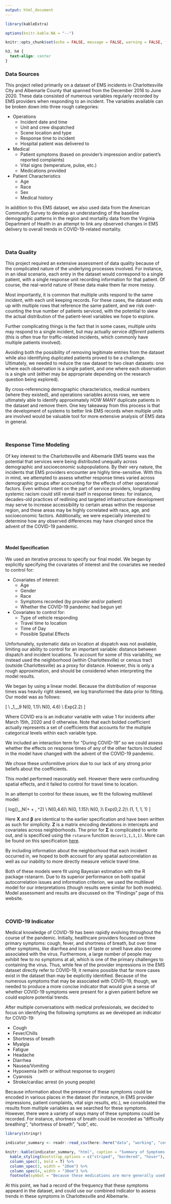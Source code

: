 ```yaml
---
output: html_document
---
```


```r
library(kableExtra)

options(knitr.kable.NA = "--")

knitr::opts_chunk$set(echo = FALSE, message = FALSE, warning = FALSE, fig.width = 15, fig.height = 10)
```

```css
h3, h4 {
  text-align: center
}
```

### Data Sources

This project relied primarily on a dataset of EMS incidents in Charlottesville City and Albemarle County that spanned from the December 2016 to June 2020. These data consisted of numerous variables regularly recorded by EMS providers when responding to an incident. The variables available can be broken down into three rough categories:

* Operations
    * Incident date and time
    * Unit and crew dispatched
    * Scene location and type
    * Response time to incident
    * Hospital patient was delivered to

* Medical
    * Patient symptoms (based on provider's impression and/or patient's reported complaints)
    * Vital signs (temperature, pulse, etc.)
    * Medications provided

* Patient Characteristics
    * Age
    * Race
    * Sex
    * Medical history

In addition to this EMS dataset, we also used data from the American Community Survey to develop an understanding of the baseline demographic patterns in the region and mortality data from the Virginia Department of Health in an attempt to link any observed changes in EMS delivery to overall trends in COVID-19-related mortality.

<br>

### Data Quality

This project required an extensive assessment of data quality because of the complicated nature of the underlying processes involved. For instance, in an ideal scenario, each entry in the dataset would correspond to a single patient, with a single response unit recording information for that patient. Of course, the real-world nature of these data make them far more messy.

Most importantly, it is common that multiple units respond to the same incident, with each unit keeping records. For these cases, the dataset ends up with multiple rows that reference the same patient, and we risk over-counting the true number of patients serviced, with the potential to skew the actual distribution of the patient-level variables we hope to explore.

Further complicating things is the fact that in some cases, multiple units may respond to a single incident, but may actually service _different_ patients (this is often true for traffic-related incidents, which commonly have multiple patients involved).

Avoiding both the possibility of removing legitimate entries from the dataset while also identifying duplicated patients proved to be a challenge. Ultimately, we needed to reduce the raw dataset to two clean datasets: one where each observation is a single patient, and one where each observation is a single unit (either may be appropriate depending on the research question being explored).

By cross-referencing demographic characteristics, medical numbers (where they existed), and operations variables across rows, we were ultimately able to identify approximately _HOW MANY_ duplicate patients in the dataset and remove them. One key takeaway from this process is that the development of systems to better link EMS records when multiple units are involved would be valuable tool for more extensive analysis of EMS data in general.

<br>

### Response Time Modeling

Of key interest to the Charlottesville and Albemarle EMS teams was the potential that services were being distributed unequally across demographic and socioeconomic subpopulations. By their very nature, the incidents that EMS providers encounter are highly time-sensitive. With this in mind, we attempted to assess whether response times varied across demographic groups after accounting for the effects of other operational factors. Even without intent on the part of service providers, longstanding systemic racism could still reveal itself in response times: for instance, decades-old practices of redlining and targeted infrastructure development may serve to increase accessibility to certain areas within the response region, and these areas may be highly correlated with race, age, and socioeconomic factors. Additionally, we were especially interested to determine how any observed differences may have changed since the advent of the COVID-19 pandemic.

<br>

#### Model Specification

We used an iterative process to specify our final model. We began by explicitly specifying the covariates of interest and the covariates we needed to control for:

* Covariates of interest:
    * Age
    *	Gender
    *	Race
    *	Symptoms recorded (by provider and/or patient)
    *	Whether the COVID-19 pandemic had begun yet
*	Covariates to control for:
    *	Type of vehicle responding
    *	Travel time to location
    *	Time of Day
    *	Possible Spatial Effects

Unfortunately, systematic data on location at dispatch was not available, limiting our ability to control for an important variable: distance between dispatch and incident locations. To account for some of this variability, we instead used the neighborhood (within Charlottesville) or census tract (outside Charlottesville) as a proxy for distance. However, this is only a rough approximation, and should be considered when interpreting the model results.

We began by using a linear model. Because the distribution of response times was heavily right skewed, we log transformed the data prior to fitting. Our model was as follows:

\[
\begin{align*}
log(\mbox{Response Time})_i\vert \alpha, \beta_1,\dots\beta_9,\sigma \overset{iid}\sim N(&\alpha + \beta_1 (\mbox{COVID era})_i  +
\boldsymbol{\beta_2}^T\boldsymbol{(\mbox{Demographics})_i} +\\
&\boldsymbol{\beta_3}^T\boldsymbol{(\mbox{Symptoms})_i} +
\boldsymbol{\beta_4}^T\boldsymbol{(\mbox{Vehicle})_i} + \\
&\boldsymbol{\beta_5}^T\boldsymbol{(\mbox{Time of Day})_i} 
+(\mbox{COVID era})_i* \\
(&\boldsymbol{\beta_6}^T\boldsymbol{(\mbox{Demographics})_i} +
\boldsymbol{\beta_7}^T\boldsymbol{(\mbox{Symptoms})_i} + \\
&\boldsymbol{\beta_8}^T\boldsymbol{(\mbox{Vehicle})_i} + 
\boldsymbol{\beta_9}^T\boldsymbol{(\mbox{Time of Day})_i}),\; \sigma^2)
\end{align*} \\
\beta_1,\dots,\beta_9 \overset{iid}\sim N(0, 1.1)\\
\alpha \sim N(0, 4.6) \\
\sigma \sim Exp(2.2)
\]

Where COVID era is an indicator variable with value 1 for incidents after March 15th, 2020 and 0 otherwise. Note that each bolded coefficient actually represents a set of coefficients that accounts for the multiple categorical levels within each variable type.

We included an interaction term for "During COVID-19" so we could assess whether the effects on response times of any of the other factors included in the model have changed with the advent of the COVID-19 pandemic.

We chose these uniformitive priors due to our lack of any strong prior beliefs about the coefficients. 

This model performed reasonably well. However there were confounding spatial effects, and it failed to control for travel time to location. 

In an attempt to control for these issues, we fit the following multilevel model:

\[
log(\mbox{Response Time})\vert\alpha,\boldsymbol{\beta},\boldsymbol{b},\sigma \sim N(\alpha + \boldsymbol{X\beta} + \boldsymbol{Zb}, \sigma^2\boldsymbol{I}) \\
\alpha \sim N(0,4.6)\\
\boldsymbol{\beta} \sim N(0, 1.15\boldsymbol{I})\\
\boldsymbol{b}\vert\boldsymbol{\Sigma} \sim N(0, \boldsymbol{\Sigma})\\
\sigma \sim Exp(0,2.2)\\
\boldsymbol{\Sigma} \sim \mbox{Decomposition of Covariance}(1, 1, 1, 1)
\]

Here $\boldsymbol{X}$ and $\boldsymbol{\beta}$ are identical to the earlier specification and have been written as such for simplicity. $\boldsymbol{Z}$ is a matrix encoding deviations in intercepts and covariates across neighborhoods. The prior for $\boldsymbol\Sigma$ is complicated to write out, and is specificed using the `rstanarm` function `decov(1,1,1,1)`. More can be found on this specification [here](http://mc-stan.org/rstanarm/articles/glmer.html).

By including information about the neighborhood that each incident occurred in, we hoped to both account for any spatial autocorrelation as well as our inability to more directly measure vehicle travel time.

Both of these models were fit using Bayesian estimation with the R package rstanarm. Due to its superior performance on both spatial autocorrelation issues and information criterion, we used the multilevel model for our interpretations (though results were similar for both models). Model assessment and results are discussed on the "Findings" page of this website.

<br>

### COVID-19 Indicator

Medical knowledge of COVID-19 has been rapidly evolving throughout the course of the pandemic. Initially, healthcare providers focused on three primary symptoms: cough, fever, and shortness of breath, but over time other symptoms, like diarrhea and loss of taste or smell have also become associated with the virus. Furthermore, a large number of people may exhibit few to no symptoms at all, which is one of the primary challenges to containing the virus. Thus, while few of the provider impressions in the EMS dataset directly refer to COVID-19, it remains possible that far more cases exist in the dataset than may be explicitly identified. Because of the numerous symptoms that may be associated with COVID-19, though, we needed to produce a more concise indicator that would give a sense of whether COVID-19 symptoms were present for a given patient before we could explore potential trends.

After multiple conversations with medical professionals, we decided to focus on identifying the following symptoms as we developed an indicator for COVID-19:

* Cough
* Fever/Chills
* Shortness of breath
* Myalgia
* Fatigue
* Headache
* Diarrhea
* Nausea/Vomiting
* Hypoxemia (with or without response to oxygen)
* Cyanosis
* Stroke/cardiac arrest (in young people)

Because information about the presence of these symptoms could be encoded in various places in the dataset (for instance, in EMS provider impressions, patient complaints, vital sign results, etc.), we consolidated the results from multiple variables as we searched for these symptoms. However, there were a variety of ways many of these symptoms could be recorded. For instance, shortness of breath could be recorded as "difficulty breathing", "shortness of breath", "sob", etc. 

```r
library(stringr)

indicator_summary <- readr::read_csv(here::here("data", "working", "covid_indicator_table.csv"))

knitr::kable(indicator_summary, "html", caption = "Summary of Symptoms Used For COVID-19 Indicator") %>%
  kable_styling(bootstrap_options = c("striped", "bordered", "hover"), full_width = FALSE) %>%
  column_spec(1, bold = T) %>%
  column_spec(3, width = "20em") %>%
  column_spec(4, width = "30em") %>%
  footnote(symbol = "Because these medications are more generally used (and not specifically targeted toward a potential COVID symptom), we include them only as a catch-all: they do not contribute to the total symptom count if cough or shortness of breath are already listed in the impression/complaint columns.")
```

At this point, we had a record of the frequency that these symptoms appeard in the dataset, and could use our combined indicator to assess trends in these symptoms in Charlottesville and Albemarle.







